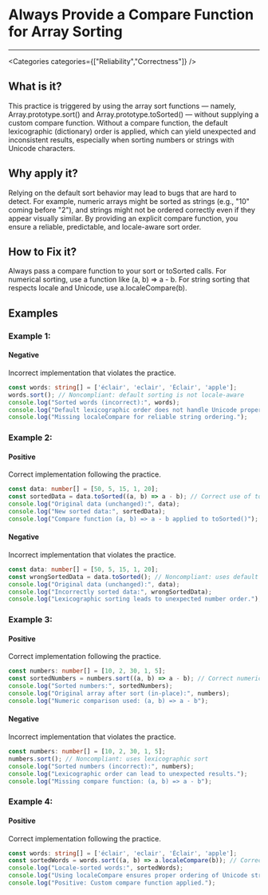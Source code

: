 

# Always Provide a Compare Function for Array Sorting

<Severity severity={SeverityLevels.HIGH} />

---

<Categories categories={["Reliability","Correctness"]} />

## What is it?
This practice is triggered by using the array sort functions — namely, Array.prototype.sort() and Array.prototype.toSorted() — without supplying a custom compare function. Without a compare function, the default lexicographic (dictionary) order is applied, which can yield unexpected and inconsistent results, especially when sorting numbers or strings with Unicode characters.

## Why apply it?
Relying on the default sort behavior may lead to bugs that are hard to detect. For example, numeric arrays might be sorted as strings (e.g., "10" coming before "2"), and strings might not be ordered correctly even if they appear visually similar. By providing an explicit compare function, you ensure a reliable, predictable, and locale-aware sort order.

## How to Fix it?
Always pass a compare function to your sort or toSorted calls. For numerical sorting, use a function like (a, b) => a - b. For string sorting that respects locale and Unicode, use a.localeCompare(b).

## Examples

### Example 1:

<!-- #example -->

#### Negative

<!-- #example_negative_description -->
Incorrect implementation that violates the practice.

<!-- #example_negative_code -->
```ts
const words: string[] = ['éclair', 'eclair', 'Éclair', 'apple'];
words.sort(); // Noncompliant: default sorting is not locale-aware
console.log("Sorted words (incorrect):", words);
console.log("Default lexicographic order does not handle Unicode properly.");
console.log("Missing localeCompare for reliable string ordering.");
```

### Example 2:

<!-- #example -->

#### Positive

<!-- #example_positive_description -->
Correct implementation following the practice.

<!-- #example_positive_code -->
```ts
const data: number[] = [50, 5, 15, 1, 20];
const sortedData = data.toSorted((a, b) => a - b); // Correct use of toSorted with a compare function
console.log("Original data (unchanged):", data);
console.log("New sorted data:", sortedData);
console.log("Compare function (a, b) => a - b applied to toSorted()");
```

#### Negative

<!-- #example_negative_description -->
Incorrect implementation that violates the practice.

<!-- #example_negative_code -->
```ts
const data: number[] = [50, 5, 15, 1, 20];
const wrongSortedData = data.toSorted(); // Noncompliant: uses default lexicographic order
console.log("Original data (unchanged):", data);
console.log("Incorrectly sorted data:", wrongSortedData);
console.log("Lexicographic sorting leads to unexpected number order.");
```

### Example 3:

<!-- #example -->

#### Positive

<!-- #example_positive_description -->
Correct implementation following the practice.

<!-- #example_positive_code -->
```ts
const numbers: number[] = [10, 2, 30, 1, 5];
const sortedNumbers = numbers.sort((a, b) => a - b); // Correct numeric sort
console.log("Sorted numbers:", sortedNumbers);
console.log("Original array after sort (in-place):", numbers);
console.log("Numeric comparison used: (a, b) => a - b");
```

#### Negative

<!-- #example_negative_description -->
Incorrect implementation that violates the practice.

<!-- #example_negative_code -->
```ts
const numbers: number[] = [10, 2, 30, 1, 5];
numbers.sort(); // Noncompliant: uses lexicographic sort
console.log("Sorted numbers (incorrect):", numbers);
console.log("Lexicographic order can lead to unexpected results.");
console.log("Missing compare function: (a, b) => a - b");
```

### Example 4:

<!-- #example -->

#### Positive

<!-- #example_positive_description -->
Correct implementation following the practice.

<!-- #example_positive_code -->
```ts
const words: string[] = ['éclair', 'eclair', 'Éclair', 'apple'];
const sortedWords = words.sort((a, b) => a.localeCompare(b)); // Correct locale-aware sort
console.log("Locale-sorted words:", sortedWords);
console.log("Using localeCompare ensures proper ordering of Unicode strings.");
console.log("Positive: Custom compare function applied.");
```